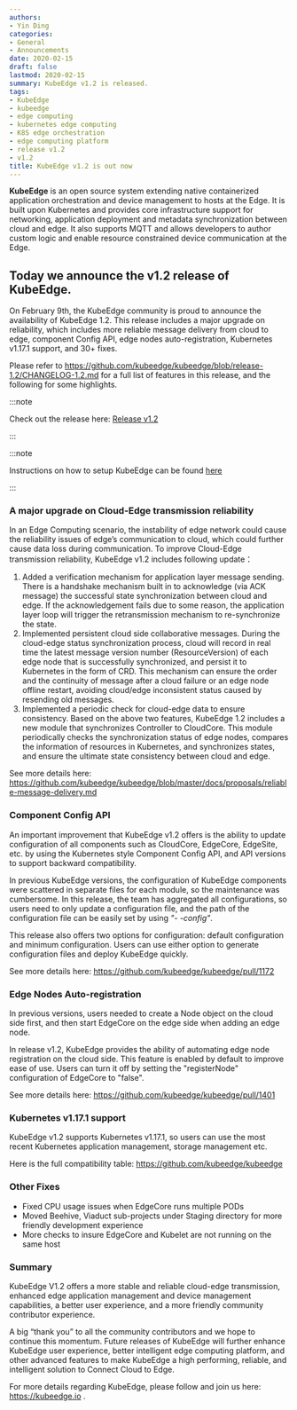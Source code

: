 ```yaml
---
authors:
- Yin Ding
categories:
- General
- Announcements
date: 2020-02-15
draft: false
lastmod: 2020-02-15
summary: KubeEdge v1.2 is released.
tags:
- KubeEdge
- kubeedge
- edge computing
- kubernetes edge computing
- K8S edge orchestration
- edge computing platform
- release v1.2
- v1.2
title: KubeEdge v1.2 is out now
---
```

**KubeEdge** is an open source system extending native containerized application orchestration and device management to hosts at the Edge. It is built upon Kubernetes and provides core infrastructure support for networking, application deployment and metadata synchronization between cloud and edge. It also supports MQTT and allows developers to author custom logic and enable resource constrained device communication at the Edge.  

## **Today we announce the v1.2 release of KubeEdge.**


On February 9th, the KubeEdge community is proud to announce the availability of KubeEdge 1.2. This release includes a major upgrade on reliability, which includes more reliable message delivery from cloud to edge, component Config API, edge nodes auto-registration, Kubernetes v1.17.1 support, and 30+ fixes.

Please refer to https://github.com/kubeedge/kubeedge/blob/release-1.2/CHANGELOG-1.2.md for a full list of features in this release, and the following for some highlights.

:::note

Check out the release here:  [Release v1.2](https://github.com/kubeedge/kubeedge/releases/tag/v1.2.0)  

:::

:::note

Instructions on how to setup KubeEdge can be found [here](https://github.com/kubeedge/kubeedge#usage)  

:::

### A major upgrade on Cloud-Edge transmission reliability

In an Edge Computing scenario, the instability of edge network could cause the reliability issues of edge’s communication to cloud, which could further cause data loss during communication. To improve Cloud-Edge transmission reliability, KubeEdge v1.2 includes following update：

1. Added a verification mechanism for application layer message sending. There is a handshake mechanism built in to acknowledge (via ACK message) the successful state synchronization between cloud and edge. If the acknowledgement fails due to some reason, the application layer loop will trigger the retransmission mechanism to re-synchronize the state.
1. Implemented persistent cloud side collaborative messages. During the cloud-edge status synchronization process, cloud will record in real time the latest message version number (ResourceVersion) of each edge node that is successfully synchronized, and persist it to Kubernetes in the form of CRD. This mechanism can ensure the order and the continuity of message after a cloud failure or an edge node offline restart, avoiding cloud/edge inconsistent status caused by resending old messages.
1. Implemented a periodic check for cloud-edge data to ensure consistency. Based on the above two features, KubeEdge 1.2 includes a new module that synchronizes Controller to CloudCore. This module periodically checks the synchronization status of edge nodes, compares the information of resources in Kubernetes, and synchronizes states, and ensure the ultimate state consistency between cloud and edge. 

See more details here:
https://github.com/kubeedge/kubeedge/blob/master/docs/proposals/reliable-message-delivery.md

### Component Config API

An important improvement that KubeEdge v1.2 offers is the ability to update configuration of all components such as CloudCore, EdgeCore, EdgeSite, etc. by using the Kubernetes style Component Config API, and API versions to support backward compatibility.

In previous KubeEdge versions, the configuration of KubeEdge components were scattered in separate files for each module, so the maintenance was cumbersome. In this release, the team has aggregated all configurations, so users need to only update a configuration file, and the path of the configuration file can be easily set by using *"- -config"*.

This release also offers two options for configuration: default configuration and minimum configuration. Users can use either option to generate configuration files and deploy KubeEdge quickly. 

See more details here: https://github.com/kubeedge/kubeedge/pull/1172

### Edge Nodes Auto-registration

In previous versions, users needed to create a Node object on the cloud side first, and then start EdgeCore on the edge side when adding an edge node.

In release v1.2, KubeEdge provides the ability of automating edge node registration on the cloud side. This feature is enabled by default to improve ease of use. Users can turn it off by setting the "registerNode" configuration of EdgeCore to "false".

See more details here: https://github.com/kubeedge/kubeedge/pull/1401


### Kubernetes v1.17.1 support

KubeEdge v1.2 supports Kubernetes v1.17.1, so users can use the most recent Kubernetes application management, storage management etc.

Here is the full compatibility table: https://github.com/kubeedge/kubeedge

### Other Fixes

- Fixed CPU usage issues when EdgeCore runs multiple PODs
- Moved Beehive, Viaduct sub-projects under Staging directory for more friendly development experience
- More checks to insure EdgeCore and Kubelet are not running on the same host

### Summary

KubeEdge V1.2 offers a more stable and reliable cloud-edge transmission, enhanced edge application management and device management capabilities, a better user experience, and a more friendly community contributor experience. 

A big “thank you” to all the community contributors and we hope to continue this momentum.  Future releases of KubeEdge will further enhance KubeEdge user experience, better intelligent edge computing platform, and other advanced features to make KubeEdge a high performing, reliable, and intelligent solution to Connect Cloud to Edge.  
 
For more details regarding KubeEdge, please follow and join us here: https://kubeedge.io .
